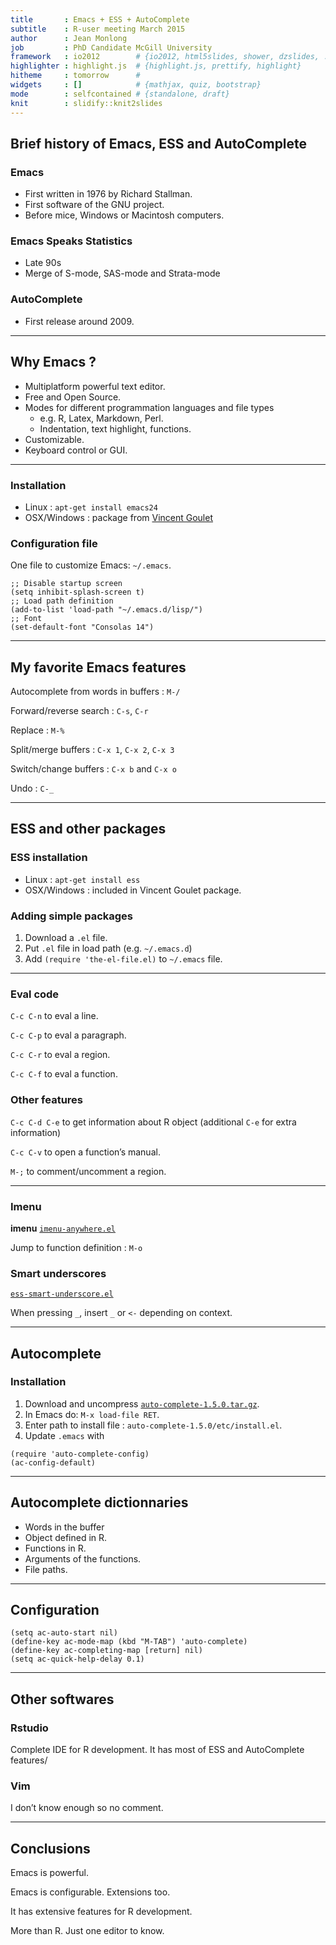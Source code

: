 ```yaml
---
title       : Emacs + ESS + AutoComplete
subtitle    : R-user meeting March 2015
author      : Jean Monlong
job         : PhD Candidate McGill University
framework   : io2012        # {io2012, html5slides, shower, dzslides, ...}
highlighter : highlight.js  # {highlight.js, prettify, highlight}
hitheme     : tomorrow      # 
widgets     : []            # {mathjax, quiz, bootstrap}
mode        : selfcontained # {standalone, draft}
knit        : slidify::knit2slides
---
```


## Brief history of Emacs, ESS and AutoComplete

### Emacs

+ First written in 1976 by Richard Stallman.
+ First software of the GNU project.
+ Before mice, Windows or Macintosh computers.

### Emacs Speaks Statistics

+ Late 90s
+ Merge of S-mode, SAS-mode and Strata-mode

### AutoComplete

+ First release around 2009.

---

## Why Emacs ?

+ Multiplatform powerful text editor.
+ Free and Open Source.
+ Modes for different programmation languages and file types
  + e.g. R, Latex, Markdown, Perl.
  + Indentation, text highlight, functions.
+ Customizable.
+ Keyboard control or GUI.

---


### Installation
+ Linux : `apt-get install emacs24`
+ OSX/Windows : package from [Vincent Goulet](http://vgoulet.act.ulaval.ca/en/emacs)

### Configuration file

One file to customize Emacs: `~/.emacs`.

```elisp
;; Disable startup screen
(setq inhibit-splash-screen t)
;; Load path definition
(add-to-list 'load-path "~/.emacs.d/lisp/")
;; Font
(set-default-font "Consolas 14")
```

---

## My favorite Emacs features

Autocomplete from words in buffers : `M-/`

Forward/reverse search : `C-s`, `C-r`

Replace : `M-%`

Split/merge buffers : `C-x 1`, `C-x 2`, `C-x 3`

Switch/change buffers : `C-x b` and `C-x o`

Undo : `C-_`

---

## ESS and other packages

### ESS installation
+ Linux : `apt-get install ess`
+ OSX/Windows : included in Vincent Goulet package.

### Adding simple packages

1. Download a `.el` file.
2. Put `.el` file in load path (e.g. `~/.emacs.d`)
3. Add `(require 'the-el-file.el)` to `~/.emacs` file.


---

### Eval code

`C-c C-n` to eval a line.

`C-c C-p` to eval a paragraph.

`C-c C-r` to eval a region.

`C-c C-f` to eval a function.

### Other features

`C-c C-d C-e` to get information about R object (additional `C-e` for extra information)

`C-c C-v` to open a function's manual. 

`M-;` to comment/uncomment a region.

---

### Imenu
**imenu** [`imenu-anywhere.el`](https://github.com/vspinu/imenu-anywhere)

Jump to function definition : `M-o`

### Smart underscores
[`ess-smart-underscore.el`](http://www.emacswiki.org/emacs/ess-smart-underscore.el)

When pressing `_`, insert `_` or `<-` depending on context.

---

## Autocomplete

### Installation

1. Download and uncompress [`auto-complete-1.5.0.tar.gz`](https://github.com/auto-complete/auto-complete).
2. In Emacs do: `M-x load-file RET`.
3. Enter path to install file : `auto-complete-1.5.0/etc/install.el`.
4. Update `.emacs` with

```elisp
(require 'auto-complete-config)
(ac-config-default)
```

---

## Autocomplete dictionnaries

+ Words in the buffer
+ Object defined in R.
+ Functions in R.
+ Arguments of the functions.
+ File paths.

---

## Configuration

```elisp
(setq ac-auto-start nil)
(define-key ac-mode-map (kbd "M-TAB") 'auto-complete)
(define-key ac-completing-map [return] nil)
(setq ac-quick-help-delay 0.1)
```

---

## Other softwares

### Rstudio

Complete IDE for R development.
It has most of ESS and AutoComplete features/

### Vim

I don't know enough so no comment.

---

## Conclusions

Emacs is powerful.

Emacs is configurable. Extensions too.

It has extensive features for R development.

More than R. Just one editor to know.


